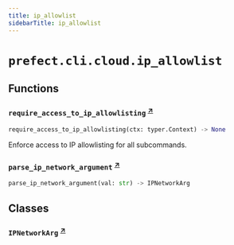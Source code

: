 ```yaml
---
title: ip_allowlist
sidebarTitle: ip_allowlist
---
```


# `prefect.cli.cloud.ip_allowlist`

## Functions

### `require_access_to_ip_allowlisting` <sup><a href="https://github.com/prefecthq/prefect/blob/main/src/prefect/cli/cloud/ip_allowlist.py#L28" target="_blank">↗</a></sup>

```python
require_access_to_ip_allowlisting(ctx: typer.Context) -> None
```


Enforce access to IP allowlisting for all subcommands.


### `parse_ip_network_argument` <sup><a href="https://github.com/prefecthq/prefect/blob/main/src/prefect/cli/cloud/ip_allowlist.py#L104" target="_blank">↗</a></sup>

```python
parse_ip_network_argument(val: str) -> IPNetworkArg
```

## Classes

### `IPNetworkArg` <sup><a href="https://github.com/prefecthq/prefect/blob/main/src/prefect/cli/cloud/ip_allowlist.py#L99" target="_blank">↗</a></sup>
